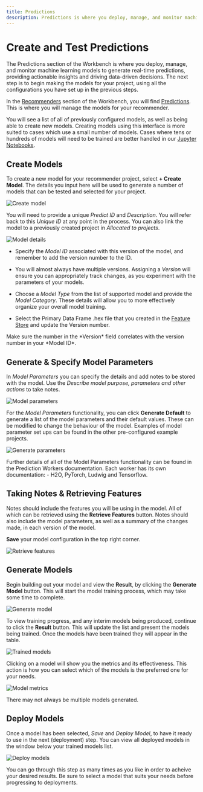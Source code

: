 ```yaml
---
title: Predictions
description: Predictions is where you deploy, manage, and monitor machine learning models to generate real-time predictions, providing actionable insights and driving data-driven decisions.
---
```


# Create and Test Predictions 
The Predictions section of the Workbench is where you deploy, manage, and monitor machine learning models to generate real-time predictions, providing actionable insights and driving data-driven decisions. The next step is to begin making the models for your project, using all the configurations you have set up in the previous steps.

In the <u>Recommenders</u> section of the Workbench, you will find <u>Predictions</u>. This is where you will manage the models for your recommender. 

You will see a list of all of previously configured models, as well as being able to create new models. Creating models using this interface is more suited to cases which use a small number of models. Cases where tens or hundreds of models will need to be trained are better handled in our <u>Jupyter Notebooks</u>.

## Create Models
To create a new model for your recommender project, select **+ Create Model**. 
The details you input here will be used to generate a number of models that can be tested and selected for your project.

![Create model](/images/recommender/5_Predictions/0_predictions.png)

You will need to provide a unique *Predict ID* and *Description*. You will refer back to this *Unique ID* at any point in the process. You can also link the model to a previously created project in *Allocated to projects*.

![Model details](/images/recommender/5_Predictions/1_predictions_create.png)

- Specify the *Model ID* associated with this version of the model, and remember to add the version number to the ID. 

- You will almost always have multiple versions. Assigning a *Version* will ensure you can appropriately track changes, as you experiment with the parameters of your models.

- Choose a *Model Type* from the list of supported model and provide the *Model Category*. These details will allow you to more effectively organize your overall model training.

- Select the Primary Data Frame .hex file that you created in the <u>Feature Store</u> and update the Version number. 

<Callout style="warning" title="Please note"> 
Make sure the number in the *Version* field correlates with the version number in your *Model ID*.
</Callout>

## Generate & Specify Model Parameters
In *Model Parameters* you can specify the details and add notes to be stored with the model. Use the *Describe model purpose, parameters and other actions* to take notes. 

![Model parameters](/images/recommender/5_Predictions/2_predictions_parameters.png)

For the *Model Parameters* functionality, you can click **Generate Default** to generate a list of the model parameters and their default values. 
These can be modified to change the behaviour of the model. Examples of model parameter set ups can be found in the other pre-configured example projects. 

![Generate parameters](/images/recommender/5_Predictions/3_predictions_parameters_generate.png)

<Callout type="note" title="Find documentation for accompanying technologies"> 
Further details of all of the Model Parameters functionality can be found in the Prediction Workers documentation. Each worker has its own documentation:
    - H2O, PyTorch, Ludwig and Tensorflow.  
</Callout>

## Taking Notes & Retrieving Features
Notes should include the features you will be using in the model. All of which can be retrieved using the **Retrieve Features** button.
Notes should also include the model parameters, as well as a summary of the changes made, in each version of the model.

**Save** your model configuration in the top right corner. 

![Retrieve features](/images/recommender/5_Predictions/4_predictions_parameters_retrieve.png)

## Generate Models
Begin building out your model and view the **Result**, by clicking the **Generate Model** button. This will start the model training process, which may take some time to complete. 

![Generate model](/images/recommender/5_Predictions/5_predictions_model_generate.png)

To view training progress, and any interim models being produced, continue to click the **Result** button. This will update the list and present the models being trained. Once the models have been trained they will appear in the table. 

![Trained models](/images/recommender/5_Predictions/6_predictions_model_list.png)

Clicking on a model will show you the metrics and its effectiveness. This action is how you can select which of the models is the preferred one for your needs.

![Model metrics](/images/recommender/5_Predictions/7_predictions_model_metrics.png)

<Callout type="warning" title="Please note"> 
There may not always be multiple models generated.
</Callout>

## Deploy Models
Once a model has been selected, *Save* and *Deploy Model*, to have it ready to use in the next (deployment) step. 
You can view all deployed models in the window below your trained models list.

![Deploy models](/images/recommender/5_Predictions/8_predictions_model_deployment.png)

<Callout style="banner" title=""> 
You can go through this step as many times as you like in order to acheive your desired results. Be sure to select a model that suits your needs before progressing to deployments.
</Callout>